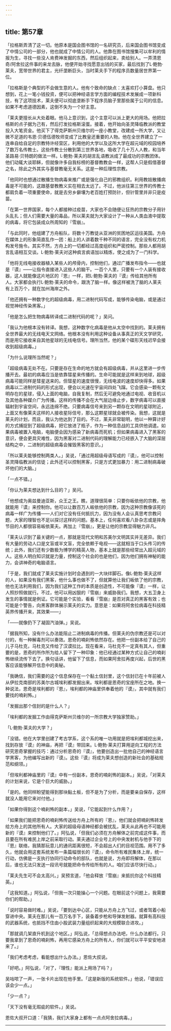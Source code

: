 ```yaml
---
---
---
```

title: 第57章
---

「拉格斯弄清了这一切。他原本是国会图书馆的一名研究员，后来国会图书馆变成了中情公司的一部分，他也就成了中情公司的人。他靠在图书馆搜集可以牟利的情报为生，寻找一些没人肯费神发掘的东西，然后组织起来，卖给别人。一弄清恩奇/阿舍拉这件事的来龙去脉，他便开始寻找愿意出钱的买家，最后找到了L·鲍勃·莱夫，宽带世界的君主，光纤垄断巨头，当时莱夫手下的程序员数量居世界第一位。

「拉格斯是个典型的不会做生意的人。他有个致命的缺点：太喜欢打小算盘。他只想到，花上一笔小钱投资，便可以把神经语言学方面的编程技术发展成一项新科技，有了这项技术，莱夫便可以彻底垄断手下程序员脑子里那些属于公司的信息。如果不考虑道德因素，这倒不失为一个好主意。

「莱夫更擅长从大处着眼。他马上意识到，这个主意可以派上更大的用场。他把拉格斯的点子据为己有，然后打发拉格斯滚蛋。接着，他开始向圣灵降临教派的教堂投入大笔资金。他买下了得克萨斯州贝维尔的一座小教堂，改建成一所大学，又让微不足道的韦恩·贝德伍德牧师变成了比教皇还重要的人物。他在全世界建立了一连串自给自足的宗教特许经营区，利用他的大学以及这所大学在超元域的校园培养了数万名传教士。这些传教士分散到第三世界各地，吸收了几十万人人教，和当年圣路易·贝特朗的做法一样。L·鲍勃·莱夫的胡言乱语教派成了最成功的宗教团体。他们动辄大谈耶稣，但就像许多自我标榜的基督教教会一样，这帮人只是假借基督之名，除此之外其实与基督教毫无关系。这是一种后理性宗教。

「他同时也想通过散播生物病毒来推广或是强化自己的邪教组织。利用教妓散播病毒是不可能的，这跟基督教教义实在相去太远了。不过，他派往第三世界的传教士都肩负着一项重要使命，就是去穷乡僻壤为老百姓打预防针，但针管里并非只是疫苗。

「在第一世界国家，每个人都接种过疫苗，大家也不会随便让狂热的宗教分子用针头乱扎；但人们需要大量的毒品，所以莱夫就为大家设计了一种从人类血液中提取的病毒，将它包装成众所周知的『雪崩』。

「与此同时，他组建了方舟船队，将数十万教徒从亚洲的贫困地区运往美国。方舟在媒体上的形象简直乱作一团：船上的人讲着数千种不同的语言，完全没有权力机构发号施令。其实不然，方舟上的一切都经过高度组织和严密控制。那些人都用胡言乱语相互交谈。L·鲍勃·莱夫对这种疯言疯语加以精炼，使之成为了一门科学。

「他将无线电接收器植入某些人的颅骨内，控制他们，通过广播发布指令——也就是『谟』——让指令直接进入这些人的脑干。一百个人里，只要有一个人装有接收器，这人就能像这片地区的『恩』一样，把L·鲍勃·莱夫的『谟』传给其他所有人。大家都会执行L·鲍勃·莱夫的命令，跟洗了脑一样。像这样被洗了脑的人莱夫有上百万个，就在加州海岸之外。

「他还拥有一种数字化的超级病毒，用二进制代码写成，能够传染电脑，或是通过视觉神经传染黑客。」

「他是怎么把生物病毒转译成二进制代码的呢？」吴问。

「我认为他根本没有转译。我想，这种数字化病毒是他从太空中找到的。莱夫拥有全世界最大的无线电天文网络。他根本没有利用这种设备从事真正的天文学研究，而是用它接收来自其他星球的无线电信号。理所当然，他的某个碟形天线迟早会接收到超级病毒。」

「为什么说理所当然呢？」

「超级病毒无处不在。只要是存在生命的地方就会有超级病毒，并从这里进一步传播开去。最初的病毒应当是依靠彗星来传播的。生命可能就是这样来到地球，超级病毒可能同样是彗星送来的。但彗星的速度很慢，无线电波的速度却快得多。如果病毒以二进制代码的形式出现，便会以光速在宇宙间四处飞蹿。它会感染一颗有文明存在的星球，侵入上面的电脑，自我复制，然后无可避免地通过电视、收音机以及其他各种媒介广为传播。这样的传播不会在大气层边缘止步，数字病毒可以直接辐射到宇宙空间，永远连绵不绝。只要病毒信号来到另一颗存在文明的星球附近，上面又有像莱夫这样的人接收星际信号，那么这颗星球就会被传染。我想，这就是莱夫的计划，而且，我认为他达到了目的。不过，莱夫非常聪明，他以一种算计好的方式捕捉到了超级病毒，把它放进了瓶子，作为一种信息战的工具供他调遣。如果病毒被置入电脑，电脑便会因为感染了新病毒而死机；但如果病毒进入了黑客的意识，便会更具灾难性，因为黑客对二进制代码的理解能力已经嵌入了大脑的深层结构之中，二进制的超级病毒会摧毁黑客的意识。」

「所以莱夫能够控制两类人。」吴说，「通过用超级母语写成的『谟』，他可以控制圣灵降临教派的信徒；此外还可以控制黑客，只是方式更加暴力：用二进制病毒破坏他们的大脑。」

「一点不错。」

「你认为莱夫想达到什么目的？」吴问。

「他想成为奥兹曼迪亚斯，众王之王。瞧，道理很简单：只要你皈依他的宗教，他就能用『谟』来控制你。他可以让数百万人皈依他的宗教，因为这种宗教像该死的病毒一样广为传播——人们对它没有任何抵抗力，因为没有人会认真思考宗教问题，大家的理智也不足以探讨这样的问题。基本上，任何喜欢看八卦杂志或是摔角节目的人都很容易皈依莱夫。再加上『雪崩』，更是让他的宗教显得魅力非凡。

「莱夫认识到了最关键的一点，那就是现代文明和苏美尔文明其实并无差异。我们有大量的劳动人口是文盲或半文盲，完全依赖于电视——这就相当于口头传习的传统；此外，我们还有少数极为博学的精英人物，基本上就是那些经常出入超元域的人。这些人明白知识就是力量，控制这个社会的也是他们，因为他们拥有神秘的能力，会讲神奇的电脑语言。

「于是，我们就成了莱夫实施计划时会遇到的一大块绊脚石。像L·鲍勃·莱夫这样的人，如果没有我们黑客，他什么事也做不了，但就算他让我们皈依了他的宗教，他也无法利用我们，因为我们这种工作的本质是创造性，不可能像『谟』一样，让人照抄照做就行。不过，他可以用凶狠的『雪崩』来威胁我们。我想，大五卫身上发生的事情就是例证。它可能是个实验，看看『雪崩』是否对真正的黑客有效；也可能是个警告，向黑客群体展示莱夫的实力。意思是：如果将阿舍拉病毒在科技精英界传播开来，其效果——」

「——就像扔下了凝固汽油弹。」吴说。

「据我所知，没有什么办法能阻止二进制病毒的传播。但莱夫的伪宗教还是可以对付的，有一种解毒剂可以奏效。恩奇的喃刹怖依然存在。他把一份副本给了自己的儿子马杜克，马杜克又传给了汉谟拉比。现在看来，马杜克不一定真有其人，但重要的是，恩奇的所作所为给人留下了一种印象：他已经通过某种方式让自己的喃刹怖继续流传下去了。换句话讲，他留下了信息，而如果阿舍拉再度兴起，后世的黑客应该能够解开信息中的奥秘。

「我确信，我们需要的这个信息保存在一个黏土信封里，这个信封已在十年前被人从伊拉克南部的苏美尔古城埃利都发掘出来。埃利都是恩奇的宝座所在之地。换一种说法，恩奇是埃利都的『恩』，埃利都的神庙里供奉着他的『谟』，其中就有我们要找的喃刹怖。」

「发掘出那个信封的是什么人？」

「埃利都的发掘工作由得克萨斯州贝维尔的一所宗教大学独家赞助。」

「L·鲍勃·莱夫的大学？」

「没错。他在大学里创建了考古学系，这个系的唯一功用就是把埃利都城挖出来，找到存放『谟』的神庙，再把『谟』带回来。L·鲍勃·莱夫打算用逆向工程的方法研究恩奇掌握的技巧：通过分析恩奇的『谟』，他要创造出一批他自己的神经语言学黑客，为他编写出新的『谟』。这些『谟』将成为莱夫想创造的新社会的基础规范和纲领。」

「但埃利都神庙里的『谟』中有一份副本，恩奇的喃刹怖的副本。」吴说，「对莱夫的计划来说，它是个巨大的威胁。」

「是的。他同样盼望能得到那块黏土板，但不是为了分析，而是要亲自保存，这样就没人能用它来对付他。」

「如果你得到这个喃刹怖的副本，」吴说，「它能起到什么作用？」

「如果我们能把恩奇的喃刹怖传送给方舟上所有的『恩』，他们就会把喃刹怖转发给方舟上的其他所有人。大家的超级母语神经都会被扰乱，莱夫从此再也不可能用新的『谟』来控制他们了。」阿弘说，「但我们必须在方舟解体之前完成这件事，而且要在所有难民上岸之前采取行动。莱夫通过企业号上的中央发射机与他手下的『恩』联络，我猜那玩意儿的通讯距离很短，不会超出人们的目视范围。用不了多久，他就会用这套系统发布一条篇幅很长的『谟』，命令所有难民集体上岸，统一行动，仿佛是一支执行协同行动命令的部队，也就是说，方舟即将解体，在那以后，谁也无法只发送一段讯号就能把命令传给所有的人。咱们应该尽快行动。」

「莱夫先生可不会太高兴。」吴预言道，「他会释放『雪崩』来抵抗你这个科技精英。」

「这我知道。」阿弘说，「但我一次只能操心一个问题。在眼前这个问题上，我需要你们的帮助。」

「说时容易做时难。」吴说，「要到达中心区，只能从方舟上方飞过，或者驾着小船穿进中央。莱夫在那儿有一百万名手下，装备着步枪和导弹发射器。就算有高科技的武器系统，也抵挡不住由小股武装力量组织起来的大规模联合进攻。」

「那就调几架直升机到这个地区。」阿弘说，「总得想点办法吧，什么办法都行。只要我拿到了恩奇的喃刹怖，再用它感染方舟上的所有人，你们就可以平平安安地进来了。」

「我们考虑考虑，看能想出什么办法。」恩佐大叔说。

「好吧。」阿弘说，「对了，『理性』能派上用场了吗？」

吴咕哝了一声，一张卡片出现在他手里。「这是新版的系统软件。」他说，「错误应该会少一点。」

「少一点？」

「天下没有毫无瑕疵的软件。」吴说。

恩佐大叔开口道：「我猜，我们大家身上都有一点点阿舍拉病毒。」



* * *